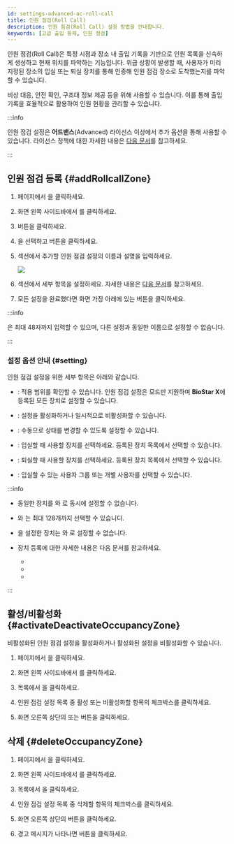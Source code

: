 ```yaml
---
id: settings-advanced-ac-roll-call
title: 인원 점검(Roll Call)
description: 인원 점검(Roll Call) 설정 방법을 안내합니다.
keywords: [고급 출입 통제, 인원 점검]
---
```


인원 점검(Roll Call)은 특정 시점과 장소 내 출입 기록을 기반으로 인원 목록을 신속하게 생성하고 현재 위치를 파악하는 기능입니다. 위급 상황이 발생할 때, 사용자가 미리 지정된 장소의 입실 또는 퇴실 장치를 통해 인증해 인원 점검 장소로 도착했는지를 파악할 수 있습니다.

비상 대응, 안전 확인, 구조대 정보 제공 등을 위해 사용할 수 있습니다. 이를 통해 출입 기록을 효율적으로 활용하여 인원 현황을 관리할 수 있습니다.

:::info

인원 점검 설정은 **어드밴스**(Advanced) 라이선스 이상에서 추가 옵션을 통해 사용할 수 있습니다. 라이선스 정책에 대한 자세한 내용은 [다음 문서](licensing#features-add-ons)를 참고하세요.

:::


## 인원 점검 등록 {#addRollcallZone}

1. <Cmd sid='shell.header.launcher' /> 페이지에서 <Cmd sid='shell.header.setting' />을 클릭하세요.

1. 화면 왼쪽 사이드바에서 <Cmd sid='setting.menu.advancedAc.root' />를 클릭하세요.

1. <Cmd sid='button.func.addZone' product='2' /> 버튼을 클릭하세요.

1. <Cmd sid='zone.rollCall' product='2' />을 선택하고 <Cmd sid='button.apply' product='2' /> 버튼을 클릭하세요.

1. <Cmd sid='common.info' product='2' /> 섹션에서 추가할 인원 점검 설정의 이름과 설명을 입력하세요.

    <Image src='/img/biostarx-settings-adv-ac-add-rollcall.png' />

1. <Cmd sid='device.info.configuration' product='2' /> 섹션에서 세부 항목을 설정하세요. 자세한 내용은 [다음 문서](#setting)를 참고하세요.

1. 모든 설정을 완료했다면 화면 가장 아래에 있는 <Cmd sid='button.apply' product='2' /> 버튼을 클릭하세요.

:::info

<Cmd sid='common.name' product='2' />은 최대 48자까지 입력할 수 있으며, 다른 설정과 동일한 이름으로 설정할 수 없습니다.

:::


### 설정 옵션 안내 {#setting}

인원 점검 설정을 위한 세부 항목은 아래와 같습니다.

* <Cmd sid='zone.globalZone' product='2' />: 적용 범위를 확인할 수 있습니다. 인원 점검 설정은 <Cmd sid='zone.globalZone.global' product='2' /> 모드만 지원하며 **BioStar X**에 등록된 모든 장치로 설정할 수 있습니다.

* <Cmd sid='zone.pause.activatedAndDeactivated' product='2' />: 설정을 활성화하거나 일시적으로 비활성화할 수 있습니다.

* <Cmd sid='zone.rollCall.manualStatusChange' product='2' />: 수동으로 상태를 변경할 수 있도록 설정할 수 있습니다.

* <Cmd sid='zone.entryDevices' product='2' />: 입실할 때 사용할 장치를 선택하세요. 등록된 장치 목록에서 선택할 수 있습니다.

* <Cmd sid='zone.exitDevices' product='2' />: 퇴실할 때 사용할 장치를 선택하세요. 등록된 장치 목록에서 선택할 수 있습니다.

* <Cmd sid='common.users' product='2' />: 입실할 수 있는 사용자 그룹 또는 개별 사용자를 선택할 수 있습니다.

:::info

* 동일한 장치를 <Cmd sid='zone.entryDevices' product='2' />와 <Cmd sid='zone.exitDevices' product='2' />로 동시에 설정할 수 없습니다.

* <Cmd sid='zone.entryDevices' product='2' />와 <Cmd sid='zone.exitDevices' product='2' />는 최대 128개까지 선택할 수 있습니다.

* <Cmd sid='door.dualAuthentication' product='2' />을 설정한 장치는 <Cmd sid='zone.entryDevices' product='2' />와 <Cmd sid='zone.exitDevices' product='2' />로 설정할 수 없습니다.

* 장치 등록에 대한 자세한 내용은 다음 문서를 참고하세요.

  * <DocLink docId='platform/biostar_x/settings-adding-devices' />

  * <DocLink docId='platform/biostar_x/settings-adding-wiegand' />

  * <DocLink docId='platform/biostar_x/settings-adding-slave-device' />

:::


## 활성/비활성화 {#activateDeactivateOccupancyZone}

비활성화된 인원 점검 설정을 활성화하거나 활성화된 설정을 비활성화할 수 있습니다.

1. <Cmd sid='shell.header.launcher' /> 페이지에서 <Cmd sid='shell.header.setting' />을 클릭하세요.

1. 화면 왼쪽 사이드바에서 <Cmd sid='setting.menu.advancedAc.root' />를 클릭하세요.

1. 목록에서 <Cmd sid='zone.rollCall' product='2' />을 클릭하세요.

1. 인원 점검 설정 목록 중 활성 또는 비활성화할 항목의 체크박스를 클릭하세요.

1. 화면 오른쪽 상단의 <Cmd sid='zone.pause.activate' product='2' /> 또는 <Cmd sid='zone.pause.deactivate' product='2' /> 버튼을 클릭하세요.


## 삭제 {#deleteOccupancyZone}

1. <Cmd sid='shell.header.launcher' /> 페이지에서 <Cmd sid='shell.header.setting' />을 클릭하세요.

1. 화면 왼쪽 사이드바에서 <Cmd sid='setting.menu.advancedAc.root' />를 클릭하세요.

1. 목록에서 <Cmd sid='zone.rollCall' product='2' />을 클릭하세요.

1. 인원 점검 설정 목록 중 삭제할 항목의 체크박스를 클릭하세요.

1. 화면 오른쪽 상단의 <Cmd sid='button.deleteZone' product='2' /> 버튼을 클릭하세요.

1. 경고 메시지가 나타나면 <Cmd sid='button.continue' product='2' /> 버튼을 클릭하세요.



<ExploreListPages />